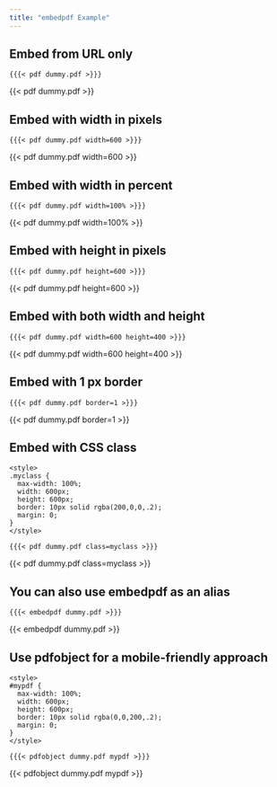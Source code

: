 ```yaml
---
title: "embedpdf Example"
---
```


<style>
.pdf {
  max-width: 100%;
	width: 600px;
	height: 600px;
	border: 10px solid rgba(0,0,0,.2);
	margin: 0;
}
</style>


## Embed from URL only

`{{{< pdf dummy.pdf >}}}`

{{< pdf dummy.pdf >}}


## Embed with width in pixels

`{{{< pdf dummy.pdf width=600 >}}}`

{{< pdf dummy.pdf width=600 >}}


## Embed with width in percent

`{{{< pdf dummy.pdf width=100% >}}}`

{{< pdf dummy.pdf width=100% >}}


## Embed with height in pixels

`{{{< pdf dummy.pdf height=600 >}}}`

{{< pdf dummy.pdf height=600 >}}


## Embed with both width and height

`{{{< pdf dummy.pdf width=600 height=400 >}}}`

{{< pdf dummy.pdf width=600 height=400 >}}


## Embed with 1 px border

`{{{< pdf dummy.pdf border=1 >}}}`

{{< pdf dummy.pdf border=1 >}}


## Embed with CSS class

<style>
  .myclass {
    max-width: 100%;
    width: 600px;
    height: 600px;
    border: 10px solid rgba(200,0,0,.2);
    margin: 0;
  }
</style>

```
<style>
.myclass {
  max-width: 100%;
  width: 600px;
  height: 600px;
  border: 10px solid rgba(200,0,0,.2);
  margin: 0;
}
</style>
```

`{{{< pdf dummy.pdf class=myclass >}}}`

{{< pdf dummy.pdf class=myclass >}}


## You can also use embedpdf as an alias

`{{{< embedpdf dummy.pdf >}}}`

{{< embedpdf dummy.pdf >}}

## Use pdfobject for a mobile-friendly approach

<style>
  #mypdf {
    max-width: 100%;
    width: 600px;
    height: 600px;
    border: 10px solid rgba(0,0,200,.2);
    margin: 0;
  }
</style>

```
<style>
#mypdf {
  max-width: 100%;
  width: 600px;
  height: 600px;
  border: 10px solid rgba(0,0,200,.2);
  margin: 0;
}
</style>
```

`{{{< pdfobject dummy.pdf mypdf >}}}`

{{< pdfobject dummy.pdf mypdf >}}

